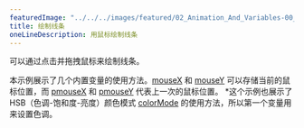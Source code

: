 ---
featuredImage: "../../../images/featured/02_Animation_And_Variables-00_Drawing_Lines-thumbnail.png"
title: 绘制线条
oneLineDescription: 用鼠标绘制线条
---

可以通过点击并拖拽鼠标来绘制线条。

本示例展示了几个内置变量的使用方法。<a href="https://p5js.org/reference/p5/mouseX">mouseX</a> 和 <a href="https://p5js.org/reference/p5/mouseY">mouseY</a>
可以存储当前的鼠标位置，而 <a href="https://p5js.org/reference/p5/pmouseX">pmouseX</a> 和 <a href="https://p5js.org/reference/p5/pmouseY">pmouseY</a>
代表上一次的鼠标位置。
 *这个示例也展示了 HSB（色调-饱和度-亮度）颜色模式 <a href="https://p5js.org/reference/p5/colorMode">colorMode</a> 的使用方法，所以第一个变量用来设置色调。